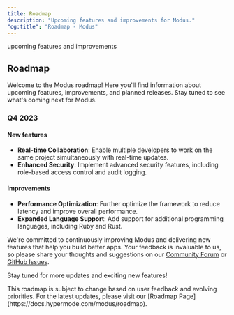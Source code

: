 ```yaml
---
title: Roadmap
description: "Upcoming features and improvements for Modus."
"og:title": "Roadmap - Modus"
---
```


<Warning>upcoming features and improvements</Warning>

## Roadmap

Welcome to the Modus roadmap! Here you'll find information about upcoming
features, improvements, and planned releases. Stay tuned to see what's coming
next for Modus.

### Q4 2023

#### New features

- **Real-time Collaboration**: Enable multiple developers to work on the same
  project simultaneously with real-time updates.
- **Enhanced Security**: Implement advanced security features, including
  role-based access control and audit logging.

#### Improvements

- **Performance Optimization**: Further optimize the framework to reduce latency
  and improve overall performance.
- **Expanded Language Support**: Add support for additional programming
  languages, including Ruby and Rust.

We're committed to continuously improving Modus and delivering new features that
help you build better apps. Your feedback is invaluable to us, so please share
your thoughts and suggestions on our
[Community Forum](https://community.hypermode.com) or
[GitHub Issues](https://github.com/hypermodeinc/modus/issues).

Stay tuned for more updates and exciting new features!

<Note>
  This roadmap is subject to change based on user feedback and evolving
  priorities. For the latest updates, please visit our [Roadmap
  Page](https://docs.hypermode.com/modus/roadmap).
</Note>
